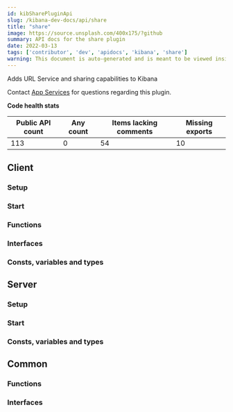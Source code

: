 ```yaml
---
id: kibSharePluginApi
slug: /kibana-dev-docs/api/share
title: "share"
image: https://source.unsplash.com/400x175/?github
summary: API docs for the share plugin
date: 2022-03-13
tags: ['contributor', 'dev', 'apidocs', 'kibana', 'share']
warning: This document is auto-generated and is meant to be viewed inside our experimental, new docs system. Reach out in #docs-engineering for more info.
---
```


Adds URL Service and sharing capabilities to Kibana

Contact [App Services](https://github.com/orgs/elastic/teams/kibana-app-services) for questions regarding this plugin.

**Code health stats**

| Public API count  | Any count | Items lacking comments | Missing exports |
|-------------------|-----------|------------------------|-----------------|
| 113 | 0 | 54 | 10 |

## Client

### Setup
<DocDefinitionList data={[shareObj.client.setup]}/>

### Start
<DocDefinitionList data={[shareObj.client.start]}/>

### Functions
<DocDefinitionList data={shareObj.client.functions}/>

### Interfaces
<DocDefinitionList data={shareObj.client.interfaces}/>

### Consts, variables and types
<DocDefinitionList data={shareObj.client.misc}/>

## Server

### Setup
<DocDefinitionList data={[shareObj.server.setup]}/>

### Start
<DocDefinitionList data={[shareObj.server.start]}/>

### Consts, variables and types
<DocDefinitionList data={shareObj.server.misc}/>

## Common

### Functions
<DocDefinitionList data={shareObj.common.functions}/>

### Interfaces
<DocDefinitionList data={shareObj.common.interfaces}/>

